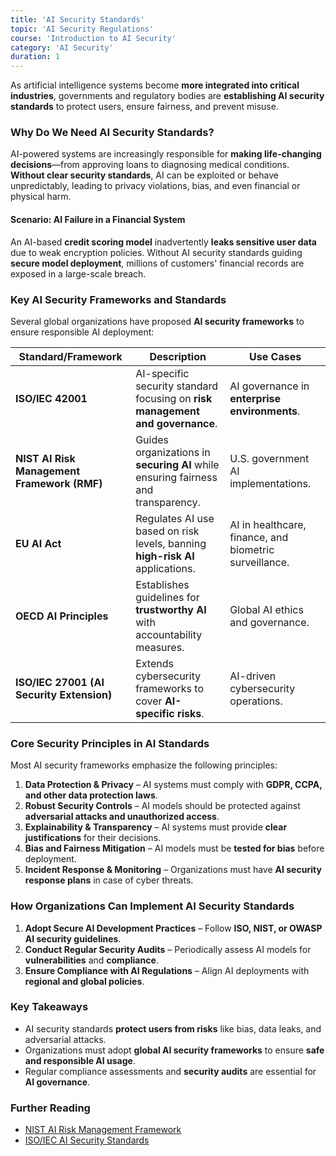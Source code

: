 ```yaml
---
title: 'AI Security Standards'
topic: 'AI Security Regulations'
course: 'Introduction to AI Security'
category: 'AI Security'
duration: 1
---
```


As artificial intelligence systems become **more integrated into critical industries**, governments and regulatory bodies are **establishing AI security standards** to protect users, ensure fairness, and prevent misuse.

### Why Do We Need AI Security Standards?

AI-powered systems are increasingly responsible for **making life-changing decisions**—from approving loans to diagnosing medical conditions. **Without clear security standards**, AI can be exploited or behave unpredictably, leading to privacy violations, bias, and even financial or physical harm.

#### **Scenario: AI Failure in a Financial System**

An AI-based **credit scoring model** inadvertently **leaks sensitive user data** due to weak encryption policies. Without AI security standards guiding **secure model deployment**, millions of customers' financial records are exposed in a large-scale breach.

### Key AI Security Frameworks and Standards

Several global organizations have proposed **AI security frameworks** to ensure responsible AI deployment:

| Standard/Framework                          | Description                                                                       | Use Cases                                              |
| ------------------------------------------- | --------------------------------------------------------------------------------- | ------------------------------------------------------ |
| **ISO/IEC 42001**                           | AI-specific security standard focusing on **risk management and governance**.     | AI governance in **enterprise environments**.          |
| **NIST AI Risk Management Framework (RMF)** | Guides organizations in **securing AI** while ensuring fairness and transparency. | U.S. government AI implementations.                    |
| **EU AI Act**                               | Regulates AI use based on risk levels, banning **high-risk AI** applications.     | AI in healthcare, finance, and biometric surveillance. |
| **OECD AI Principles**                      | Establishes guidelines for **trustworthy AI** with accountability measures.       | Global AI ethics and governance.                       |
| **ISO/IEC 27001 (AI Security Extension)**   | Extends cybersecurity frameworks to cover **AI-specific risks**.                  | AI-driven cybersecurity operations.                    |

### Core Security Principles in AI Standards

Most AI security frameworks emphasize the following principles:

1. **Data Protection & Privacy** – AI systems must comply with **GDPR, CCPA, and other data protection laws**.
2. **Robust Security Controls** – AI models should be protected against **adversarial attacks and unauthorized access**.
3. **Explainability & Transparency** – AI systems must provide **clear justifications** for their decisions.
4. **Bias and Fairness Mitigation** – AI models must be **tested for bias** before deployment.
5. **Incident Response & Monitoring** – Organizations must have **AI security response plans** in case of cyber threats.

### How Organizations Can Implement AI Security Standards

1. **Adopt Secure AI Development Practices** – Follow **ISO, NIST, or OWASP AI security guidelines**.
2. **Conduct Regular Security Audits** – Periodically assess AI models for **vulnerabilities** and **compliance**.
3. **Ensure Compliance with AI Regulations** – Align AI deployments with **regional and global policies**.

### Key Takeaways

- AI security standards **protect users from risks** like bias, data leaks, and adversarial attacks.
- Organizations must adopt **global AI security frameworks** to ensure **safe and responsible AI usage**.
- Regular compliance assessments and **security audits** are essential for **AI governance**.

### Further Reading

- [NIST AI Risk Management Framework](https://www.nist.gov/)
- [ISO/IEC AI Security Standards](https://www.iso.org/)
